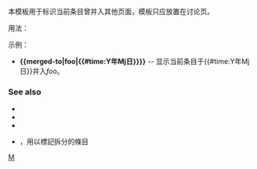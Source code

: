 本模板用于标识当前条目曾并入其他页面，模板只应放置在讨论页。

用法：

{{Tlx|Merged-to|条目|日期}}

示例：

* '''<nowiki>{{</nowiki>merged-to|foo|{{#time:Y年Mj日}}}}''' -- 显示当前条目于{{#time:Y年Mj日}}并入''foo''。

=== See also ===

* {{tl|Merged-from}}
* {{tl|Copied}}
* {{tl|Talk page of redirect}}
* {{tl|Split article}}，用以標記拆分的條目

{{Pam see also documentation}}

<includeonly>
[[Category:合并模板|M]]
</includeonly>